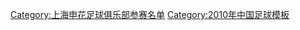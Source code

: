{{Football squad with groups
| name = 2010年中超分类名单上海
| bgcolor = #3333FF
| textcolor = red
| bordercolor = red
|title=[[上海申花足球俱乐部|<span style="color:red">上海申花</span>]] — [[2010年中国足球超级联赛|<span style="color:red">2010年</span>]][[中国足球超级联赛|<span style="color:red">中超联赛</span>]]季军
|group1 = 全年参赛球员
|list1 = <div>
{{football squad2 player|no=1|name=[[王大雷]]}}
{{football squad2 player|no=2|name=[[陈雷 (足球运动员)|陈雷]]}}
{{football squad2 player|no=5|name=[[戴琳]]}}
{{football squad2 player|no=6|name=[[于涛]]}}
{{football squad2 player|no=7|name=[[冯仁亮]]}}
{{football squad2 player|no=8|name={{flagicon|COL}} [[杜维尔·里亚斯科斯|里亚斯科斯]]}}
{{football squad2 player|no=9|name={{flagicon|CMR}} [[让·米歇尔·恩朗|恩朗]]}}
{{football squad2 player|no=11|name=[[宋博轩]]}}
{{football squad2 player|no=12|name=[[邱盛炯]]}}
{{football squad2 player|no=14|name={{flagicon|BRA}} [[维森特·德·保罗·内托|维森特]]}}
{{football squad2 player|no=15|name=[[沈龙元]]}}
{{football squad2 player|no=16|name=[[王洪亮]]}}
{{football squad2 player|no=17|name=[[陈永强]]}}
{{football squad2 player|no=18|name=[[姜嘉俊]]}}
{{football squad2 player|no=19|name=[[董学升]]}}
{{football squad2 player|no=20|name=[[吴曦 (足球运动员)|吴曦]]}}
{{football squad2 player|no=21|name=[[姜坤]]}}
{{football squad2 player|no=22|name=[[董雷 (足球运动员)|董雷]]}}
{{football squad2 player|no=23|name=[[熊飞 (足球运动员)|熊飞]]}}
{{football squad2 player|no=24|name=[[殷锡福]]}}
{{football squad2 player|no=25|name=[[王冠伊]]}}
{{football squad2 player|no=26|name=[[樊群霄]]}}
{{football squad2 player|no=27|name=[[唐佳祺]]}}
{{football squad2 player|no=28|name=[[费煜]]}}
{{football squad2 player|no=29|name=[[邱添一]]}}
{{football squad2 player|no=30|name=[[陶金 (足球运动员)|陶金]]}}
{{football squad2 player|no=31|name=[[白雪峰 (足球运动员)|白雪峰]]}}
{{football squad2 player|no=32|name=[[顾斌]]}}
{{football squad2 player|no=34|name=[[唐晓菲]]}}
{{Football squad2 player|no=35|name={{flagicon|SYR}} [[阿里·迪亚布|阿里迪亚比]]}}
</div>
|group2 = 夏季转入球员
|list2 = <div>
{{Football squad2 player|no=33|name={{flagicon|ARG}} [[马蒂亚斯·比拉维森西奥|马蒂亚斯]]}}
</div>
|group3 = 夏季转出球员
|list3=<div>
{{football squad2 player|no=3|name={{flagicon|BRA}} [[阿德拉尔多·费雷拉·安德列|阿德拉尔多]]}}
{{Football squad2 player|no=4|name=[[孙祥]]}}
{{football squad2 player|no=10|name=[[陈涛 (足球运动员)|陈涛]]}}
{{Football squad2 player|no=13|name=[[成亮 (足球运动员)|成亮]]}}
</div>
|group4 = 主教练
|list4={{flagicon|CRO}} [[米洛斯拉夫·布拉泽维奇|布拉泽维奇]]
}}
<noinclude>
{{DEFAULTSORT:Shanghai Shenhua F.C. Squad 2010}}
[[Category:上海申花足球俱乐部参赛名单]]
[[Category:2010年中国足球模板]]
</noinclude>